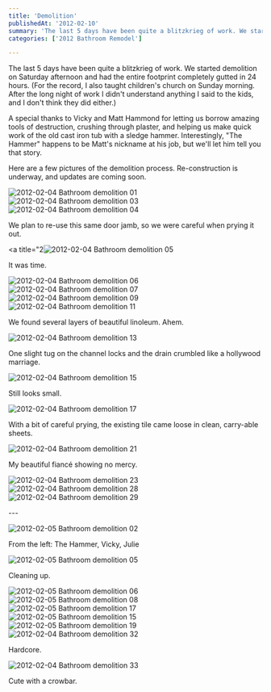 ```yaml
---
title: 'Demolition'
publishedAt: '2012-02-10'
summary: 'The last 5 days have been quite a blitzkrieg of work. We started demolition on Saturday afternoon and had the entire footprint completely gutted in 24 hours. (For the record, I also taught children's...'
categories: ['2012 Bathroom Remodel']

---
```


The last 5 days have been quite a blitzkrieg of work. We started demolition on Saturday afternoon and had the entire footprint completely gutted in 24 hours. (For the record, I also taught children's church on Sunday morning. After the long night of work I didn't understand anything I said to the kids, and I don't think they did either.)

A special thanks to Vicky and Matt Hammond for letting us borrow amazing tools of destruction, crushing through plaster, and helping us make quick work of the old cast iron tub with a sledge hammer. Interestingly, "The Hammer" happens to be Matt's nickname at his job, but we'll let him tell you that story.

Here are a few pictures of the demolition process. Re-construction is underway, and updates are coming soon.

<Image src="/images/blog/demolition/13123828874_39e50b9863_z.jpg" alt="2012-02-04 Bathroom demolition 01" width={800} height={600} />

<Image src="/images/blog/demolition/13123548305_607cc744ba_z.jpg" alt="2012-02-04 Bathroom demolition 03" width={800} height={600} />

<Image src="/images/blog/demolition/13123549625_b005437b5e_z.jpg" alt="2012-02-04 Bathroom demolition 04" width={800} height={600} />

We plan to re-use this same door jamb, so we were careful when prying it out.

<a title="2<Image src="/images/blog/demolition/13123832914_bd8bf3e783_z.jpg" alt="2012-02-04 Bathroom demolition 05" width={800} height={600} />

It was time.

<Image src="/images/blog/demolition/13123552535_fc4bda8350_z.jpg" alt="2012-02-04 Bathroom demolition 06" width={800} height={600} />

<Image src="/images/blog/demolition/13123553845_5b5735748f_z.jpg" alt="2012-02-04 Bathroom demolition 07" width={800} height={600} />

<Image src="/images/blog/demolition/13239607093_0a4338746f_z.jpg" alt="2012-02-04 Bathroom demolition 09" width={800} height={600} />

<Image src="/images/blog/demolition/13123837934_99cd3e82bd_z.jpg" alt="2012-02-04 Bathroom demolition 11" width={800} height={600} />

We found several layers of beautiful linoleum. Ahem.

<Image src="/images/blog/demolition/13123661843_2c19591a09_z.jpg" alt="2012-02-04 Bathroom demolition 13" width={800} height={600} />

One slight tug on the channel locks and the drain crumbled like a hollywood marriage.

<Image src="/images/blog/demolition/13123558305_196c2565c6_z.jpg" alt="2012-02-04 Bathroom demolition 15" width={800} height={600} />

Still looks small.

<Image src="/images/blog/demolition/13123870234_e650cb43a9_z.jpg" alt="2012-02-04 Bathroom demolition 17" width={800} height={600} />

With a bit of careful prying, the existing tile came loose in clean, carry-able sheets.

<Image src="/images/blog/demolition/13123871334_16c1dbc011_z.jpg" alt="2012-02-04 Bathroom demolition 21" width={800} height={600} />

My beautiful fiancé showing no mercy.

<Image src="/images/blog/demolition/13123872404_77f7a8632f_z.jpg" alt="2012-02-04 Bathroom demolition 23" width={800} height={600} />

<Image src="/images/blog/demolition/13123696583_be3819d1c0_z.jpg" alt="2012-02-04 Bathroom demolition 28" width={800} height={600} />

<Image src="/images/blog/demolition/13123697943_09bd5cedda_z.jpg" alt="2012-02-04 Bathroom demolition 29" width={800} height={600} />

\---

<Image src="/images/blog/demolition/13123559355_96d8c4e5d9_z.jpg" alt="2012-02-05 Bathroom demolition 02" width={800} height={600} />

From the left: The Hammer, Vicky, Julie

<Image src="/images/blog/demolition/13123560735_a71e114826_z.jpg" alt="2012-02-05 Bathroom demolition 05" width={800} height={600} />

Cleaning up.

<Image src="/images/blog/demolition/13123666753_9c033c4e09_z.jpg" alt="2012-02-05 Bathroom demolition 06" width={800} height={600} />

<Image src="/images/blog/demolition/13123667983_379b949cec_z.jpg" alt="2012-02-05 Bathroom demolition 08" width={800} height={600} />

<Image src="/images/blog/demolition/13123565435_4c7611d66f_z.jpg" alt="2012-02-05 Bathroom demolition 17" width={800} height={600} />

<Image src="/images/blog/demolition/13123669013_6264c90a33_z.jpg" alt="2012-02-05 Bathroom demolition 15" width={800} height={600} />

<Image src="/images/blog/demolition/13123566705_902edd0dba_z.jpg" alt="2012-02-05 Bathroom demolition 19" width={800} height={600} />

<Image src="/images/blog/demolition/13239458795_b04445090d_z.jpg" alt="2012-02-04 Bathroom demolition 32" width={800} height={600} />

Hardcore.

<Image src="/images/blog/demolition/13239460265_0257bdd5f3_z.jpg" alt="2012-02-04 Bathroom demolition 33" width={800} height={600} />

Cute with a crowbar.
